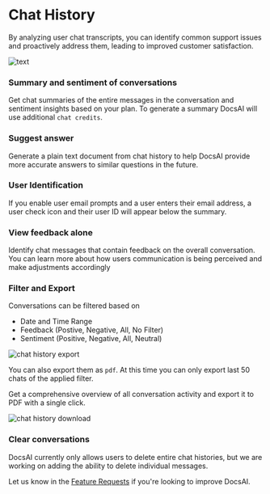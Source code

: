 # Chat History

By analyzing user chat transcripts, you can identify common support issues and proactively address them, leading to improved customer satisfaction.

![text](/docs/chathistory.webp)

### Summary and sentiment of conversations
Get chat summaries of the entire messages in the conversation and sentiment insights based on your plan. To generate a summary DocsAI will use additional `chat credits`. 

### Suggest answer
Generate a plain text document from chat history to help DocsAI provide more accurate answers to similar questions in the future.

### User Identification
If you enable user email prompts and a user enters their email address, a user check icon and their user ID will appear below the summary.

### View feedback alone
Identify chat messages that contain feedback on the overall conversation. You can learn more about how users communication is being perceived and make adjustments accordingly

### Filter and Export
Conversations can be filtered based on 
  - Date and Time Range
  - Feedback (Postive, Negative, All, No Filter)
  - Sentiment (Positive, Negative, All, Neutral)

![chat history export](/docs/chathistoryexport.webp)

You can also export them as `pdf`. At this time you can only export last 50 chats of the applied filter.

Get a comprehensive overview of all conversation activity and export it to PDF with a single click.

![chat history download](/docs/download.webp)


### Clear conversations
DocsAI currently only allows users to delete entire chat histories, but we are working on adding the ability to delete individual messages.

Let us know in the [Feature Requests](https://docsai.canny.io/featrue-requests) if you're looking to improve DocsAI.



